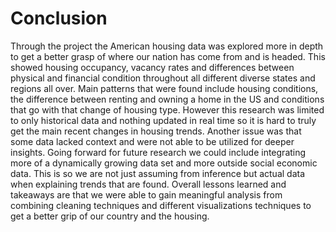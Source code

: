 # Conclusion
Through the project the American housing data was explored more in depth to get
a better grasp of where our nation has come from and is headed. This showed 
housing occupancy, vacancy rates and differences between physical and
financial condition throughout all different diverse states and regions all 
over. Main patterns that were found include housing conditions, the difference 
between renting and owning a home in the US and conditions that go with that 
change of housing type. However this research was limited to only historical 
data and nothing updated in real time so it is hard to truly get the main 
recent changes in housing trends. Another issue was that some data lacked 
context and were not able to be utilized for deeper insights. Going forward for 
future research we could include integrating more of a dynamically growing data 
set and more outside social economic data. This is so we are not just assuming 
from inference but actual data when explaining trends that are found. Overall 
lessons learned and takeaways are that we were able to gain meaningful analysis 
from combining cleaning techniques and different visualizations techniques 
to get a better grip of our country and the housing. 